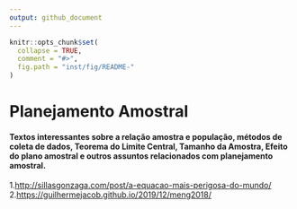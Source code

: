 ```yaml
---
output: github_document
---
```

  
<!-- README.md is generated from README.Rmd. Please edit that file -->
  
```r
knitr::opts_chunk$set(
  collapse = TRUE,
  comment = "#>",
  fig.path = "inst/fig/README-"
)
```

# Planejamento Amostral

#### Textos interessantes sobre a relação amostra e população, métodos de coleta de dados, Teorema do Limite Central, Tamanho da Amostra, Efeito do plano amostral e outros assuntos relacionados com planejamento amostral.

1.[http://sillasgonzaga.com/post/a-equacao-mais-perigosa-do-mundo/](http://sillasgonzaga.com/post/a-equacao-mais-perigosa-do-mundo/)   
2.[https://guilhermejacob.github.io/2019/12/meng2018/](https://guilhermejacob.github.io/2019/12/meng2018/) 

